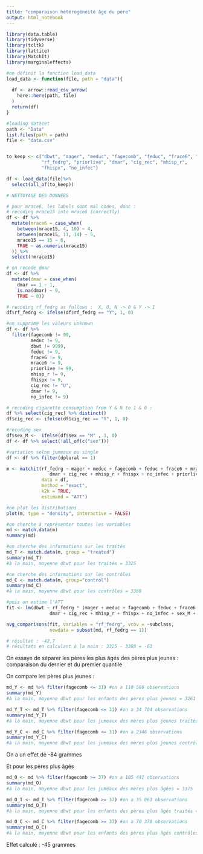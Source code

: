 ```yaml
---
title: "comparaison hétérogénéité âge du père"
output: html_notebook
---
```


```r
library(data.table)
library(tidyverse)
library(tcltk)
library(lattice)
library(MatchIt)
library(marginaleffects)

```

```r
#on définit la fonction load_data
load_data <- function(file, path = "data"){
  
  df <- arrow::read_csv_arrow(
    here::here(path, file)
  )
  return(df)
}
```


```r
#loading dataset
path <- "Data"
list.files(path = path)
file <- "data.csv"


to_keep <- c("dbwt", "mager", "meduc", "fagecomb", "feduc", "frace6", "mrace15",
             "rf_fedrg", "priorlive", "dmar", "cig_rec", "mhisp_r", 
             "fhispx", "no_infec")

df <- load_data(file)%>%
  select(all_of(to_keep))
```

```r
# NETTOYAGE DES DONNEES

# pour mrace6, les labels sont mal codes, donc :
# recoding mrace15 into mrace6 (correctly)
df <- df %>%
  mutate(mrace6 = case_when(
    between(mrace15, 4, 10) ~ 4,
    between(mrace15, 11, 14) ~ 5,
    mrace15 == 15 ~ 6,
    TRUE ~ as.numeric(mrace15)
  )) %>% 
  select(!mrace15)

# on recode dmar
df <- df %>%
  mutate(dmar = case_when(
    dmar == 1 ~ 1,
    is.na(dmar) ~ 9,
    TRUE ~ 0))

# recoding rf_fedrg as follows :  X, U, N -> 0 & Y -> 1
df$rf_fedrg <- ifelse(df$rf_fedrg == "Y", 1, 0)

#on supprime les valeurs unknown
df <- df %>% 
  filter(fagecomb != 99,
         meduc != 9,
         dbwt != 9999,
         feduc != 9,
         frace6 != 9,
         mrace6 != 9,
         priorlive != 99,
         mhisp_r != 9,
         fhispx != 9,
         cig_rec != "U",
         dmar != 9,
         no_infec != 9)

# recoding cigarette consumption from Y & N to 1 & 0 :
df %>% select(cig_rec) %>% distinct()
df$cig_rec <- ifelse(df$cig_rec == "Y", 1, 0)

#recoding sex
df$sex_M <-  ifelse(df$sex == "M" , 1, 0)
df <- df %>% select(!all_of(c("sex")))
```
```r
#variation selon jumeaux ou single
df <- df %>% filter(dplural == 1) 
```

```r
m <- matchit(rf_fedrg ~ mager + meduc + fagecomb + feduc + frace6 + mrace6 +
                dmar + cig_rec + mhisp_r + fhispx + no_infec + priorlive,
             data = df,
             method = "exact",
             k2k = TRUE,
             estimand = "ATT") 

```

```r
#on plot les distributions
plot(m, type = "density", interactive = FALSE)
```



```r
#on cherche à représenter toutes les variables
md <- match.data(m)
summary(md)
```

```r
#on cherche des informations sur les traités
md_T <- match.data(m, group = "treated")
summary(md_T)
#à la main, moyenne dbwt pour les traités = 3325

```

```r
#on cherche des informations sur les contrôles
md_C <- match.data(m, group="control")
summary(md_C)
#à la main, moyenne dbwt pour les contrôles = 3388
```


```r
#puis on estime l'ATT
fit <- lm(dbwt ~ rf_fedrg * (mager + meduc + fagecomb + feduc + frace6 + mrace6 +
                dmar + cig_rec + mhisp_r + fhispx + no_infec + sex_M + gestrec3), data = md)

avg_comparisons(fit, variables = "rf_fedrg", vcov = ~subclass,
                newdata = subset(md, rf_fedrg == 1))

# résultat : -42,7
# résultats en calculant à la main : 3325 - 3388 = -63

```


On essaye de séparer les pères les plus âgés des pères plus jeunes : comparaison du dernier et du premier quantile

On compare les pères plus jeunes :

```r
md_Y <- md %>% filter(fagecomb <= 31) #on a 110 586 observations
summary(md_Y)
#à la main, moyenne dbwt pour les enfants des pères plus jeunes = 3261
```

```r
md_Y_T <- md_T %>% filter(fagecomb <= 31) #on a 34 704 observations
summary(md_Y_T)
#à la main, moyenne dbwt pour les jumeaux des mères plus jeunes traitées = 3304
```

```r
md_Y_C <- md_C %>% filter(fagecomb <= 31) #on a 2346 observations
summary(md_Y_C)
#à la main, moyenne dbwt pour les jumeaux des mères plus jeunes contrôles = 3388
```
On a un effet de -84 grammes

Et pour les pères plus âgés 

```r
md_O <- md %>% filter(fagecomb >= 37) #on a 105 441 observations
summary(md_O)
#à la main, moyenne dbwt pour les jumeaux des mères plus âgées = 3375
```

```r
md_O_T <- md_T %>% filter(fagecomb >= 37) #on a 35 063 observations
summary(md_O_T)
#à la main, moyenne dbwt pour les enfants des pères plus âgés traités = 3345
```


```r
md_O_C <- md_C %>% filter(fagecomb >= 37) #on a 70 378 observations
summary(md_O_C)
#à la main, moyenne dbwt pour les enfants des pères plus âgés contrôles = 3390
```
Effet calculé : -45 grammes
